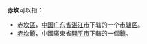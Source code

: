 '''赤坎'''可以指：
* [[赤坎區|赤坎區]]，[[中华人民共和国|中国]][[广东省|广东省]][[湛江市|湛江市]]下辖的一个[[市辖区|市辖区]]。
* [[赤坎鎮|赤坎鎮]]，中國廣東省[[開平市|開平市]]下轄的一個[[鎮|鎮]]。

{{disambig|C|Cat=二字地名消歧义}}